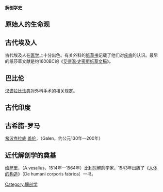 '''解剖学史'''

== 原始人的生命观 ==

== 古代埃及人==
古代埃及人在[[医学|医学]]上十分出色。有关外科的[[莎草纸|纸草书]]记载了他们对[[疾病|疾病]]的认识。最早的纸莎草文献是约1600BC的《[[艾德温·史密斯纸草文稿|艾德温·史密斯纸草文稿]]》。

== 巴比伦 ==
[[汉谟拉比法典|汉谟拉比法典]]对外科手术的相关规定。

== 古代印度 ==

== 古希腊-罗马 ==
[[希波克拉底|希波克拉底]]
[[盖伦|盖伦]]，（Galen，约公元130年—200年）

== 近代解剖学的奠基 ==
[[安德雷亞斯·維薩里|维萨里]]，（A.vesalius，1514年—1564年）[[比利时|比利时]]解剖学家，1543年出版了《[[人体的构造|人体的构造]]》（De humani corporis fabrica）一书。


{{生物学历史}}

[[Category:解剖学|Category:解剖学]]